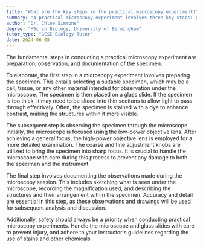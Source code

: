 ```yaml
---
title: "What are the key steps in the practical microscopy experiment?"
summary: "A practical microscopy experiment involves three key steps: preparing the specimen, observing it under the microscope, and documenting the findings for analysis and reference."
author: "Dr. Chloe Simmons"
degree: "MSc in Biology, University of Birmingham"
tutor_type: "GCSE Biology Tutor"
date: 2024-06-05
---
```


The fundamental steps in conducting a practical microscopy experiment are preparation, observation, and documentation of the specimen.

To elaborate, the first step in a microscopy experiment involves preparing the specimen. This entails selecting a suitable specimen, which may be a cell, tissue, or any other material intended for observation under the microscope. The specimen is then placed on a glass slide. If the specimen is too thick, it may need to be sliced into thin sections to allow light to pass through effectively. Often, the specimen is stained with a dye to enhance contrast, making the structures within it more visible.

The subsequent step is observing the specimen through the microscope. Initially, the microscope is focused using the low-power objective lens. After achieving a general focus, the high-power objective lens is employed for a more detailed examination. The coarse and fine adjustment knobs are utilized to bring the specimen into sharp focus. It is crucial to handle the microscope with care during this process to prevent any damage to both the specimen and the instrument.

The final step involves documenting the observations made during the microscopy session. This includes sketching what is seen under the microscope, recording the magnification used, and describing the structures and their arrangement within the specimen. Accuracy and detail are essential in this step, as these observations and drawings will be used for subsequent analysis and discussion.

Additionally, safety should always be a priority when conducting practical microscopy experiments. Handle the microscope and glass slides with care to prevent injury, and adhere to your instructor's guidelines regarding the use of stains and other chemicals.
    